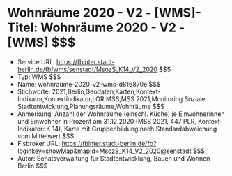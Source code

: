 # Wohnräume 2020 - V2 - [WMS]- Titel: Wohnräume 2020 - V2 - [WMS] $$$
- Service URL: https://fbinter.stadt-berlin.de/fb/wms/senstadt/MsozS_K14_V2_2020 $$$
- Typ: WMS $$$
- Name: wohnraume-2020-v2-wms-d816870e $$$
- Stichworte: 2021,Berlin,Geodaten,Karten,Kontext-Indikator,Kontextindikator,LOR,MSS,MSS 2021,Monitoring Soziale Stadtentwicklung,Planungsräume,Wohnräume $$$
- Anmerkung: Anzahl der Wohnräume (einschl. Küche) je Einwohnerinnen und Einwohner in Prozent am 31.12.2020 (MSS 2021, 447 PLR, Kontext-Indikator: K 14), Karte mit Gruppenbildung nach Standardabweichung vom Mittelwert $$$
- Fisbroker URL: https://fbinter.stadt-berlin.de/fb?loginkey=showMap&mapId=MsozS_K14_V2_2020@senstadt $$$
- Autor: Senatsverwaltung für Stadtentwicklung, Bauen und Wohnen Berlin $$$
